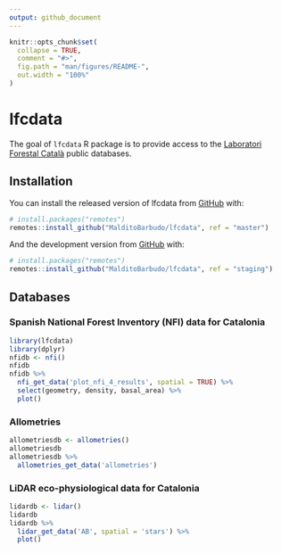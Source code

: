 ```yaml
---
output: github_document
---
```


<!-- README.md is generated from README.Rmd. Please edit that file -->

```r
knitr::opts_chunk$set(
  collapse = TRUE,
  comment = "#>",
  fig.path = "man/figures/README-",
  out.width = "100%"
)
```
# lfcdata

<!-- badges: start -->
<!-- badges: end -->

The goal of `lfcdata` R package is to provide access to the
[Laboratori Forestal Català](laboratoriforestal.creaf.uab.cat) public databases.

## Installation

You can install the released version of lfcdata from [GitHub](https://github.com/) with:

``` r
# install.packages("remotes")
remotes::install_github("MalditoBarbudo/lfcdata", ref = "master")
```

And the development version from [GitHub](https://github.com/) with:

``` r
# install.packages("remotes")
remotes::install_github("MalditoBarbudo/lfcdata", ref = "staging")
```

## Databases

### Spanish National Forest Inventory (NFI) data for Catalonia

```r
library(lfcdata)
library(dplyr)
nfidb <- nfi()
nfidb
nfidb %>%
  nfi_get_data('plot_nfi_4_results', spatial = TRUE) %>%
  select(geometry, density, basal_area) %>%
  plot()
```

### Allometries

```r
allometriesdb <- allometries()
allometriesdb
allometriesdb %>%
  allometries_get_data('allometries')
```

### LiDAR eco-physiological data for Catalonia

```r
lidardb <- lidar()
lidardb
lidardb %>%
  lidar_get_data('AB', spatial = 'stars') %>%
  plot()
```

